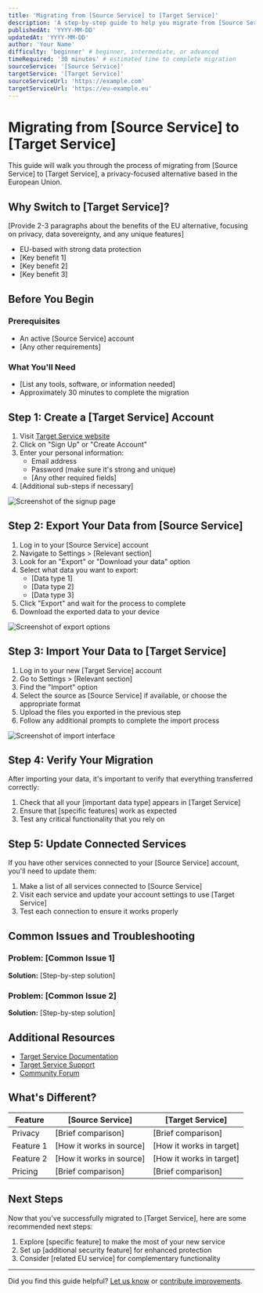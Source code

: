 ```yaml
---
title: 'Migrating from [Source Service] to [Target Service]'
description: 'A step-by-step guide to help you migrate from [Source Service] to [Target Service], an EU-based alternative.'
publishedAt: 'YYYY-MM-DD'
updatedAt: 'YYYY-MM-DD'
author: 'Your Name'
difficulty: 'beginner' # beginner, intermediate, or advanced
timeRequired: '30 minutes' # estimated time to complete migration
sourceService: '[Source Service]'
targetService: '[Target Service]'
sourceServiceUrl: 'https://example.com'
targetServiceUrl: 'https://eu-example.eu'
---
```


# Migrating from [Source Service] to [Target Service]

This guide will walk you through the process of migrating from [Source Service] to [Target Service], a privacy-focused alternative based in the European Union.

## Why Switch to [Target Service]?

[Provide 2-3 paragraphs about the benefits of the EU alternative, focusing on privacy, data sovereignty, and any unique features]

- EU-based with strong data protection
- [Key benefit 1]
- [Key benefit 2]
- [Key benefit 3]

## Before You Begin

### Prerequisites

- An active [Source Service] account
- [Any other requirements]

### What You'll Need

- [List any tools, software, or information needed]
- Approximately 30 minutes to complete the migration

## Step 1: Create a [Target Service] Account

1. Visit [Target Service website](https://eu-example.eu)
2. Click on "Sign Up" or "Create Account"
3. Enter your personal information:
   - Email address
   - Password (make sure it's strong and unique)
   - [Any other required fields]
4. [Additional sub-steps if necessary]

![Screenshot of the signup page](./images/signup-page.png)

## Step 2: Export Your Data from [Source Service]

1. Log in to your [Source Service] account
2. Navigate to Settings > [Relevant section]
3. Look for an "Export" or "Download your data" option
4. Select what data you want to export:
   - [Data type 1]
   - [Data type 2]
   - [Data type 3]
5. Click "Export" and wait for the process to complete
6. Download the exported data to your device

![Screenshot of export options](./images/export-options.png)

## Step 3: Import Your Data to [Target Service]

1. Log in to your new [Target Service] account
2. Go to Settings > [Relevant section]
3. Find the "Import" option
4. Select the source as [Source Service] if available, or choose the appropriate format
5. Upload the files you exported in the previous step
6. Follow any additional prompts to complete the import process

![Screenshot of import interface](./images/import-interface.png)

## Step 4: Verify Your Migration

After importing your data, it's important to verify that everything transferred correctly:

1. Check that all your [important data type] appears in [Target Service]
2. Ensure that [specific features] work as expected
3. Test any critical functionality that you rely on

## Step 5: Update Connected Services

If you have other services connected to your [Source Service] account, you'll need to update them:

1. Make a list of all services connected to [Source Service]
2. Visit each service and update your account settings to use [Target Service]
3. Test each connection to ensure it works properly

## Common Issues and Troubleshooting

### Problem: [Common Issue 1]

**Solution:** [Step-by-step solution]

### Problem: [Common Issue 2]

**Solution:** [Step-by-step solution]

## Additional Resources

- [Target Service Documentation](https://docs.eu-example.eu)
- [Target Service Support](https://support.eu-example.eu)
- [Community Forum](https://community.eu-example.eu)

## What's Different?

| Feature   | [Source Service]         | [Target Service]         |
| --------- | ------------------------ | ------------------------ |
| Privacy   | [Brief comparison]       | [Brief comparison]       |
| Feature 1 | [How it works in source] | [How it works in target] |
| Feature 2 | [How it works in source] | [How it works in target] |
| Pricing   | [Brief comparison]       | [Brief comparison]       |

## Next Steps

Now that you've successfully migrated to [Target Service], here are some recommended next steps:

1. Explore [specific feature] to make the most of your new service
2. Set up [additional security feature] for enhanced protection
3. Consider [related EU service] for complementary functionality

---

Did you find this guide helpful? [Let us know](https://github.com/yourusername/switch-to.eu/issues) or [contribute improvements](https://github.com/yourusername/switch-to.eu/pulls).
